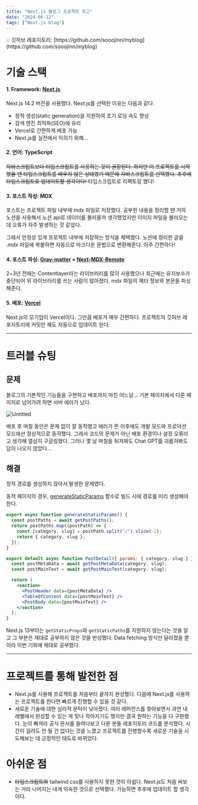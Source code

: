 ```yaml
---
title: "Next.js 블로그 프로젝트 회고"
date: "2024-06-12"
tags: ["Next.js blog"]
---
```


<aside>
💡 깃허브 레포지토리: [https://github.com/sooojinn/myblog](https://github.com/sooojinn/myblog)

</aside>

# 기술 스택

#### 1. Framework: [Next.js](https://nextjs.org/)

Next.js 14.2 버전을 사용했다. Next.js를 선택한 이유는 다음과 같다.

- 정적 생성(static generation)을 지원하여 초기 로딩 속도 향상
- 검색 엔진 최적화(SEO)에 유리
- Vercel로 간편하게 배포 가능
- Next.js를 실전에서 익히기 위해…

#### 2. 언어: TypeScript

<del>
  자바스크립트보다 타입스크립트를 사용하는 것이 권장된다. 하지만 이 프로젝트를
  시작했을 땐 타입스크립트를 배우지 않은 상태였기 때문에 자바스크립트를
  선택했다. 추후에 타입스크립트로 업데이트할 생각이다!
</del>
타입스크립트로 리팩토링 했다!

#### 3. 포스트 작성: MDX

포스트는 프로젝트 파일 내부에 mdx 파일로 저장했다. 공부한 내용을 정리할 땐 거의 노션을 사용해서 노션 api로 데이터를 불러올까 생각했었지만 이미지 파일을 불러오는 데 오류가 자주 발생하는 것 같았다.

그래서 안정성 있게 프로젝트 내부에 저장하는 방식을 채택했다. 노션에 정리한 글을 .mdx 파일에 복붙하면 자동으로 마크다운 문법으로 변환해준다. 아주 간편하다!

#### 4. 포스트 파싱: [Gray-matter](https://github.com/jonschlinkert/gray-matter) + [Next-MDX-Remote](https://github.com/hashicorp/next-mdx-remote#react-server-components-rsc--nextjs-app-directory-support)

2~3년 전에는 Contentlayer라는 라이브러리를 많이 사용했으나 최근에는 유지보수가 중단되어 위 라이브러리를 쓰는 사람이 많아졌다. mdx 파일의 메타 정보와 본문을 파싱해준다.

#### 5. 배포: [Vercel](https://vercel.com/)

Next.js의 모기업이 Vercel이다. 그만큼 배포가 매우 간편하다. 프로젝트의 깃허브 레포지토리에 커밋만 해도 자동으로 업데이트 된다.

---

# 트러블 슈팅

## 문제

블로그의 기본적인 기능들을 구현하고 배포까지 마친 어느날… 기본 페이지에서 다른 페이지로 넘어가려 하면 서버 에러가 났다.

![Untitled](/posts/projects/blog_review/blog_review_1.png)

배포 후 며칠 동안은 문제 없이 잘 동작했고 에러가 뜬 이후에도 개발 모드와 프로덕션 모드에선 정상적으로 동작했다. 그래서 코드의 문제가 아닌 배포 환경이나 설정 오류라고 생각해 열심히 구글링했다. 그러나 몇 날 며칠을 뒤져봐도 Chat GPT를 괴롭혀봐도 답이 나오지 않았다…

## 해결

정적 경로를 생성하지 않아서 발생한 문제였다.

동적 페이지의 경우, [generateStaticParams](https://nextjs.org/docs/app/api-reference/functions/generate-static-params) 함수로 빌드 시에 경로를 미리 생성해야 한다.

```jsx
export async function generateStaticParams() {
  const postPaths = await getPostPaths();
  return postPaths.map((postPath) => {
    const [category, slug] = postPath.split("/").slice(-2);
    return { category, slug };
  });
}

export default async function PostDetail({ params: { category, slug } }) {
  const postMetaData = await getPostMetaData(category, slug);
  const postMainText = await getPostMainText(category, slug);

  return (
    <section>
      <PostHeader data={postMetaData} />
      <TableOfContent data={postMainText} />
      <PostBody data={postMainText} />
    </section>
  );
}
```

Next.js 13부터는 `getStaticProps`와 `getStaticPaths`를 지원하지 않는다는 것을 알고 그 부분은 제대로 공부하지 않은 것을 반성했다. Data fetching 방식만 달라졌을 뿐이라 이번 기회에 제대로 공부했다.

---

# 프로젝트를 통해 발전한 점

- Next.js를 사용해 프로젝트를 처음부터 끝까지 완성했다. 다음에 Next.js를 사용하는 프로젝트를 한다면 빠르게 진행할 수 있을 것 같다.
- 새로운 기술에 대한 심리적 문턱이 낮아졌다. 여러 레퍼런스를 찾아보면서 과연 내 레벨에서 완성할 수 있는 게 맞나 작아지기도 했지만 결국 원하는 기능을 다 구현했다. 눈이 빠져라 공식 문서를 들여다보고 다른 분들 레포지토리 코드를 분석했다. 시간이 걸려도 안 될 건 없다는 것을 느꼈고 프로젝트를 진행할수록 새로운 기술을 시도해보는 데 긍정적인 태도로 바뀌었다.

# 아쉬운 점

- <del>타입스크립트와</del> tailwind css를 사용하지 못한 것이 아쉽다. Next.js도 처음
  써보는 거라 나머지는 내게 익숙한 것으로 선택했다. 가능하면 추후에 업데이트 할 생각이다.
